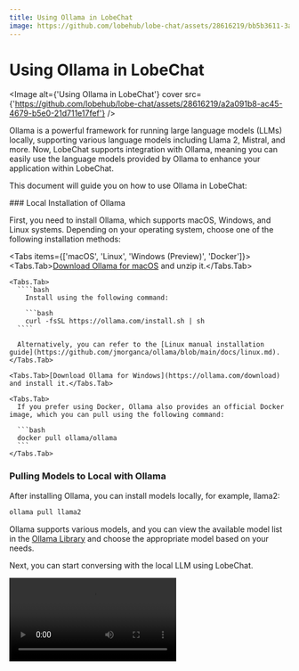 ```yaml
---
title: Using Ollama in LobeChat
image: https://github.com/lobehub/lobe-chat/assets/28616219/bb5b3611-3aa8-4ec7-a6dc-f35a13b34d81
---
```


# Using Ollama in LobeChat

<Image alt={'Using Ollama in LobeChat'} cover src={'https://github.com/lobehub/lobe-chat/assets/28616219/a2a091b8-ac45-4679-b5e0-21d711e17fef'} />

Ollama is a powerful framework for running large language models (LLMs) locally, supporting various language models including Llama 2, Mistral, and more. Now, LobeChat supports integration with Ollama, meaning you can easily use the language models provided by Ollama to enhance your application within LobeChat.

This document will guide you on how to use Ollama in LobeChat:

<Steps>
  ### Local Installation of Ollama

  First, you need to install Ollama, which supports macOS, Windows, and Linux systems. Depending on your operating system, choose one of the following installation methods:

  <Tabs items={['macOS', 'Linux', 'Windows (Preview)', 'Docker']}>
    <Tabs.Tab>[Download Ollama for macOS](https://ollama.com/download) and unzip it.</Tabs.Tab>

    <Tabs.Tab>
      ````bash
        Install using the following command:

        ```bash
        curl -fsSL https://ollama.com/install.sh | sh
      ````

      Alternatively, you can refer to the [Linux manual installation guide](https://github.com/jmorganca/ollama/blob/main/docs/linux.md).
    </Tabs.Tab>

    <Tabs.Tab>[Download Ollama for Windows](https://ollama.com/download) and install it.</Tabs.Tab>

    <Tabs.Tab>
      If you prefer using Docker, Ollama also provides an official Docker image, which you can pull using the following command:

      ```bash
      docker pull ollama/ollama
      ```
    </Tabs.Tab>
  </Tabs>

  ### Pulling Models to Local with Ollama

  After installing Ollama, you can install models locally, for example, llama2:

  ```bash
  ollama pull llama2
  ```

  Ollama supports various models, and you can view the available model list in the [Ollama Library](https://ollama.com/library) and choose the appropriate model based on your needs.
</Steps>

Next, you can start conversing with the local LLM using LobeChat.

<Video height={468} src="https://github.com/lobehub/lobe-chat/assets/28616219/063788c8-9fef-4c6b-b837-96668ad6bc41" width={832} />

<Callout type={'info'}>
  You can visit [Integrating with Ollama](/en/self-hosting/examples/ollama) to learn how to deploy
  LobeChat to meet the integration requirements with Ollama.
</Callout>

## Custom Configuration

You can find Ollama's configuration options in `Settings` -> `Language Model`, where you can configure Ollama's proxy, model name, and more.

<Image alt={'Ollama Service Provider Settings'} height={274} src={'https://github.com/lobehub/lobe-chat/assets/28616219/da0db930-78ce-4262-b648-2b9e43c565c3'} width={832} />
